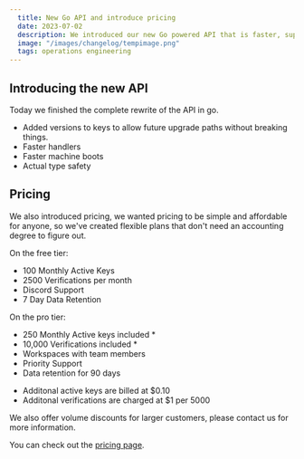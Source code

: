 ```yaml
---
  title: New Go API and introduce pricing
  date: 2023-07-02
  description: We introduced our new Go powered API that is faster, supports verisioning and more!
  image: "/images/changelog/tempimage.png"
  tags: operations engineering
---
```


## Introducing the new API

Today we finished the complete rewrite of the API in go.

- Added versions to keys to allow future upgrade paths without breaking things.
- Faster handlers
- Faster machine boots
- Actual type safety

## Pricing

We also introduced pricing, we wanted pricing to be simple and affordable for anyone, so we've created flexible plans that don't need an accounting degree to figure out.

On the free tier:

- 100 Monthly Active Keys
- 2500 Verifications per month
- Discord Support
- 7 Day Data Retention

On the pro tier:

- 250 Monthly Active keys included \*
- 10,000 Verifications included \*
- Workspaces with team members
- Priority Support
- Data retention for 90 days

* Additonal active keys are billed at $0.10
* Additonal verifications are charged at $1 per 5000

We also offer volume discounts for larger customers, please contact us for more information.

You can check out the [pricing page](https://unkey.dev/pricing).
